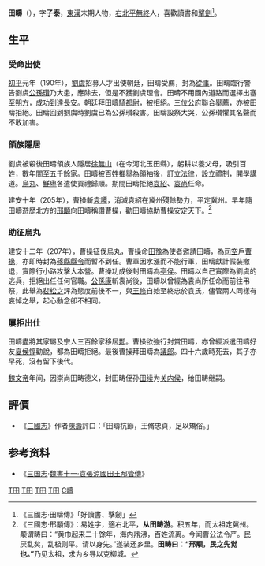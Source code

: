 {{Otheruses|other=名为田疇的其他人物|田疇 (隆慶進士)}}

'''田疇'''（{{bd|169年||214年|catIdx=T田}}），字'''子泰'''，[[東漢|東漢]]末期人物，[[右北平|右北平]][[無終|無終]]人，喜歡讀書和[[劍術|擊劍]]<ref>《三國志·田疇傳》「好讀書、擊劒」</ref>。

==生平==
===受命出使===
[[初平_(年号)|初平]]元年（190年），[[劉虞|劉虞]]招募人才出使朝廷，田疇受薦，封為[[從事|從事]]。田疇臨行警告劉虞[[公孫瓚|公孫瓚]]乃大患，應除去，但是不獲劉虞理會。田疇不用國內道路而選擇出塞至[[朔方|朔方]]，成功到達[[長安|長安]]。朝廷拜田疇[[騎都尉|騎都尉]]，被拒絕。三位公府聯合舉薦，亦被田疇拒絕。田疇回到劉虞時劉虞已為公孫瓉殺害。田疇設祭大哭，公孫瓉懼其名聲而不敢加害。

===領族隱居===
劉虞被殺後田疇領族人隱居[[徐無山|徐無山]]（在今河北玉田縣），躬耕以養父母，吸引百姓，數年間至五千餘家。田疇被百姓推舉為領袖後，訂立法律，設立禮制，開學講道。[[烏丸|烏丸]]、[[鮮卑|鮮卑]]各遣使貢禮歸順。期間田疇拒絕[[袁紹|袁紹]]、[[袁尚|袁尚]]任命。

建安十年（205年），曹操斬[[袁譚|袁譚]]，消滅袁紹在冀州殘餘勢力，平定冀州。早年隨田疇遊歷北方的[[邢顒|邢顒]]向田疇稱讚曹操，勸田疇協助曹操安定天下。<ref>《三國志·邢顒傳》：易姓字，適右北平，'''从田畴游'''。积五年，而太祖定冀州。颙谓畴曰：“黄巾起来二十馀年，海内鼎沸，百姓流离。今闻曹公法令严。民厌乱矣，乱极则平。请以身先。”遂装还乡里。'''田畴曰：“邢颙，民之先觉也。”'''乃见太祖，求为乡导以克柳城。</ref>

===助征烏丸===
建安十二年（207年），曹操征伐烏丸，曹操命[[田豫|田豫]]為使者邀請田疇，為[[司空|司空]]戶[[曹掾|曹掾]]，亦即時封為[[蓚縣|蓚縣]][[縣令|縣令]]而暫不到任。曹軍因水漲而不能行軍，田疇獻計假裝撤退，實際行小路攻擊大本營。曹操功成後封田疇為[[亭侯|亭侯]]。田疇以自己實際為劉虞的逃兵，拒絕出任任何官職。[[公孫康|公孫康]]斬袁尚後，田疇以曾經為袁尚所任命而前往弔祭，此舉為[[裴松之|裴松之]]評為態度前後不一，與[[王修|王修]]自始至終忠於袁氏，儘管兩人同樣有哀悼之舉，起心動念卻不相同。

===屢拒出仕===
田疇盡將其家屬及宗人三百餘家移居[[鄴|鄴]]。曹操欲強行封賞田疇，亦曾經派遣田疇好友[[夏侯惇|夏侯惇]]勸說，都為田疇拒絕。最後曹操拜田疇為[[議郎|議郎]]。四十六歲時死去，其子亦早死，沒有留下後代。

[[魏文帝|魏文帝]]年间，因崇尚田畴德义，封田畴侄孙[[田续|田续]]为[[关内侯|关内侯]]，给田畴继嗣。

==評價==
*《[[三國志|三國志]]》作者[[陳壽|陳壽]]評曰：「田疇抗節，王脩忠貞，足以矯俗。」

==参考资料==
* 《[[三国志|三国志]]·[[s:三國志/卷11|魏書十一·袁張涼國田王邴管傳]]》
{{reflist}}

{{三国志}}
[[Category:東漢軍事人物|T田]]
[[Category:東漢政治人物|T田]]
[[Category:三國軍事人物|T田]]
[[Category:三國政治人物|T田]]
[[Category:田姓|C疇]]